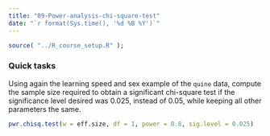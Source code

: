 ---
title: "09-Power-analysis-chi-square-test"
date: "`r format(Sys.time(), '%d %B %Y')`"
---

```{r setup, include=FALSE}
source( "../R_course_setup.R" );
```


### Quick tasks

Using again the learning speed and sex example of the `quine` data, compute the sample size required to obtain a significant chi-square test if the significance level desired was 0.025, instead of 0.05, while keeping all other parameters the same.

```{r}
pwr.chisq.test(w = eff.size, df = 1, power = 0.8, sig.level = 0.025)
```
